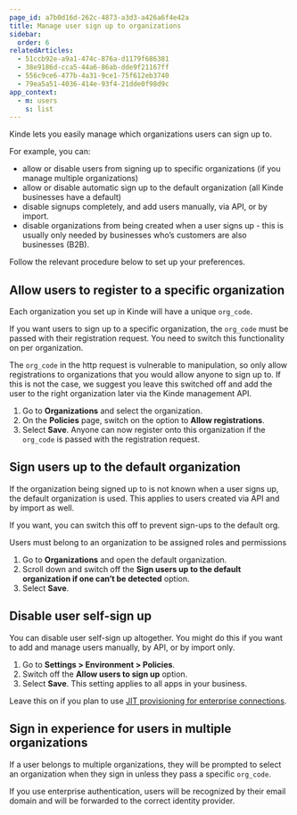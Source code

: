 ```yaml
---
page_id: a7b0d16d-262c-4873-a3d3-a426a6f4e42a
title: Manage user sign up to organizations
sidebar:
  order: 6
relatedArticles:
  - 51ccb92e-a9a1-474c-876a-d1179f686381
  - 38e9186d-cca5-44a6-86ab-dde9f21167ff
  - 556c9ce6-477b-4a31-9ce1-75f612eb3740
  - 79ea5a51-4036-414e-93f4-21dde0f98d9c
app_context:
  - m: users
    s: list
---
```


Kinde lets you easily manage which organizations users can sign up to.

For example, you can:

- allow or disable users from signing up to specific organizations (if you manage multiple organizations)
- allow or disable automatic sign up to the default organization (all Kinde businesses have a default)
- disable signups completely, and add users manually, via API, or by import.
- disable organizations from being created when a user signs up - this is usually only needed by businesses who’s customers are also businesses (B2B).

Follow the relevant procedure below to set up your preferences.

## Allow users to register to a specific organization

Each organization you set up in Kinde will have a unique `org_code`.

If you want users to sign up to a specific organization, the `org_code` must be passed with their registration request. You need to switch this functionality on per organization.

<Aside type="warning" title="Caution">

The `org_code` in the http request is vulnerable to manipulation, so only allow registrations to organizations that you would allow anyone to sign up to. If this is not the case, we suggest you leave this switched off and add the user to the right organization later via the Kinde management API.

</Aside>

1. Go to **Organizations** and select the organization.
2. On the **Policies** page, switch on the option to **Allow registrations**.
3. Select **Save**. Anyone can now register onto this organization if the `org_code` is passed with the registration request.

## Sign users up to the default organization

If the organization being signed up to is not known when a user signs up, the default organization is used. This applies to users created via API and by import as well.

If you want, you can switch this off to prevent sign-ups to the default org.

<Aside type="warning">

Users must belong to an organization to be assigned roles and permissions

</Aside>

1. Go to **Organizations** and open the default organization.
2. Scroll down and switch off the **Sign users up to the default organization if one can’t be detected** option.
3. Select **Save**.

## Disable user self-sign up

You can disable user self-sign up altogether. You might do this if you want to add and manage users manually, by API, or by import only.

1. Go to **Settings > Environment > Policies**.
2. Switch off the **Allow users to sign up** option.
3. Select **Save**. This setting applies to all apps in your business.

<Aside type="warning">

Leave this on if you plan to use [JIT provisioning for enterprise connections](/authenticate/enterprise-connections/provision-users-enterprise/).

</Aside>

## Sign in experience for users in multiple organizations

If a user belongs to multiple organizations, they will be prompted to select an organization when they sign in unless they pass a specific `org_code`.

If you use enterprise authentication, users will be recognized by their email domain and will be forwarded to the correct identity provider.
